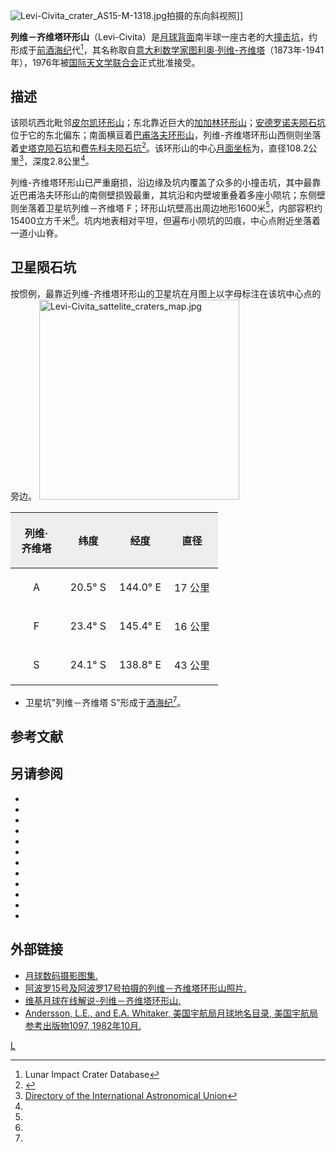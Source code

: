 {{lunar crater data |
 image=AS15-M-0878.jpg|240px|
 caption=[[阿波罗15号|阿波罗15号]]拍摄的列维－齐维塔环形山，''[[美国宇航局|美国宇航局]]照片''。|
 latitude=23.34|
 N_or_S=S|
 longitude=143.14|
 E_or_W=E|
 diameter=108.2公里|
 depth=2.8公里|
 colong=218|
 eponym=[[图利奥·列维-齐维塔|图利奥·列维-齐维塔]]}}
[[Image:Levi-Civita_crater_AS15-M-1318.jpg|thumb]]拍摄的东向斜视照]]

'''列维－齐维塔环形山'''（Levi-Civita）是[[月球背面|月球背面]]南半球一座古老的大[[撞击坑|撞击坑]]，约形成于[[前酒海纪|前酒海纪]]代<ref name=LICD>Lunar Impact Crater Database</ref>，其名称取自[[意大利|意大利]][[数学家|数学家]][[图利奥·列维-齐维塔|图利奥·列维-齐维塔]]（1873年-1941年），1976年被[[国际天文学联合会|国际天文学联合会]]正式批准接受。

==描述==
该陨坑西北毗邻[[皮尔凯环形山|皮尔凯环形山]]；东北靠近巨大的[[加加林环形山|加加林环形山]]；[[安德罗诺夫陨石坑|安德罗诺夫陨石坑]]位于它的东北偏东；南面横亘着[[巴甫洛夫环形山|巴甫洛夫环形山]]，列维-齐维塔环形山西侧则坐落着[[史塔克陨石坑|史塔克陨石坑]]和[[费先科夫陨石坑|费先科夫陨石坑]]<ref>{{Cite web |url=http://planetarynames.wr.usgs.gov/images/Lunar/lac_102_lo.pdf |title=Crater Levi-Civita on LAC-102 map |accessdate=2016-07-10 |archive-date=2012-02-09 |archive-url=https://www.webcitation.org/65KSFCem3?url=http://planetarynames.wr.usgs.gov/images/Lunar/lac_102_lo.pdf |dead-url=no }}</ref>。该环形山的中心[[月面坐标|月面坐标]]为{{Coord|23.34|S|143.14|E|globe:Moon|nogoogle=1|noosm=1}}，直径108.2公里<ref name="IAU">[http://planetarynames.wr.usgs.gov/Feature/3367 Directory of the International Astronomical Union]</ref>，深度2.8公里<ref name="LICD"/>。

列维-齐维塔环形山已严重磨损，沿边缘及坑内覆盖了众多的小撞击坑，其中最靠近巴甫洛夫环形山的南侧壁损毁最重，其坑沿和内壁坡重叠着多座小陨坑；东侧壁则坐落着卫星坑列维－齐维塔 F；环形山坑壁高出周边地形1600米<ref name="LICD"/>，内部容积约15400立方千米<ref name="LICD"/>。坑内地表相对平坦，但遍布小陨坑的凹痕，中心点附近坐落着一道小山脊。

==卫星陨石坑==
按惯例，最靠近列维-齐维塔环形山的卫星坑在月图上以字母标注在该坑中心点的旁边。
[[Image:Levi-Civita_sattelite_craters_map.jpg|320px]]

{| class="wikitable"
!width="25%" style="background:#eeeeee;" |列维·<br>齐维塔 
!width="25%" style="background:#eeeeee;" |纬度
!width="25%" style="background:#eeeeee;" |经度
!width="25%" style="background:#eeeeee;" |直径
|-
|align="center"|A
|align="center"|20.5° S
|align="center"|144.0° E
|align="center"|17 公里
|-
|align="center"|F
|align="center"|23.4° S
|align="center"|145.4° E
|align="center"|16 公里
|-
|align="center"|S
|align="center"|24.1° S
|align="center"|138.8° E
|align="center"|43 公里
|}{{clear}}
* 卫星坑"列维－齐维塔 S"形成于[[酒海纪|酒海纪]]<ref name="LICD"/>。

== 参考文献 ==
{{Reflist}}

==另请参阅==
{{refbegin}}
* {{cite book
  | last1 = Andersson
  | first1 = L. E.
  | last2 = Whitaker
  | first2 = E. A.
  | authorlink2 = Ewen Whitaker
  | date = 1982
  | title = [[NASA|NASA]] Catalogue of Lunar Nomenclature
  | publisher = NASA RP-1097
  | ref = harv
  }}
* {{cite web
  | last = Blue
  | first = Jennifer
  | date = July 25, 2007
  | title = Gazetteer of Planetary Nomenclature
  | publisher = [[United_States_Geological_Survey|USGS]]
  | url = http://planetarynames.wr.usgs.gov/
  | accessdate = 2007-08-05
  | ref = harv
  | archive-date = 2012-04-08
  | archive-url = https://www.webcitation.org/66mXDr4G9?url=http://planetarynames.wr.usgs.gov/
  | dead-url = no
  }}
* {{cite book
  | last1 = Bussey
  | first1 = B.
  | authorlink1 = Ben Bussey
  | last2 = Spudis
  | first2 = P.
  | authorlink2 = Paul Spudis
  | date = 2004
  | title = The Clementine Atlas of the Moon
  | publisher = Cambridge University Press
  | location = New York
  | isbn = 978-0-521-81528-4
  | ref = harv
  }}
* {{cite book
  | last1 = Cocks
  | first1 = Elijah E.
  | last2 = Cocks
  | first2 = Josiah C.
  | date = 1995
  | title = Who's Who on the Moon: A Biographical Dictionary of Lunar Nomenclature
  | url = https://archive.org/details/isbn_9780936389271
  | publisher = Tudor Publishers
  | isbn = 978-0-936389-27-1
  | ref = harv
  }}
* {{cite web
  | last = McDowell
  | first = Jonathan
  | date = July 15, 2007
  | url = http://host.planet4589.org/astro/lunar/
  | title = Lunar Nomenclature
  | publisher = Jonathan's Space Report
  | accessdate = 2007-10-24
  | ref = harv
  | archive-date = 2012-05-26
  | archive-url = https://www.webcitation.org/67wcYNfK3?url=http://host.planet4589.org/astro/lunar/
  | dead-url = no
  }}
* {{cite journal| last1 = Menzel| first1 = D. H.| last2 = Minnaert| first2 = M.| last3 = Levin| first3 = B.| last4 = Dollfus| first4 = A.| last5 = Bell| first5 = B.| title = Report on Lunar Nomenclature by the Working Group of Commission 17 of the IAU| doi = 10.1007/BF00171763| journal = Space Science Reviews| volume = 12| issue = 2| pages = 136–186| date = 1971| bibcode = 1971SSRv...12..136M| ref = harv}}
* {{cite book
  | first = Patrick
  | last = Moore
  | authorlink = Patrick Moore
  | date = 2001
  | title = On the Moon
  | url = https://archive.org/details/patrickmooreonmo00patr
  | publisher = Sterling Publishing Co.
  | isbn = 978-0-304-35469-6
  | ref = harv
  }}
* {{cite book
  | first = Fred W.
  | last = Price
  | date = 1988
  | title = The Moon Observer's Handbook
  | publisher = Cambridge University Press
  | isbn = 978-0-521-33500-3
  | ref = harv
  }}
* {{cite book
  | last = Rükl
  | first = Antonín
  | authorlink = Antonín Rükl
  | date = 1990
  | title = Atlas of the Moon
  | publisher = Kalmbach Books
  | isbn = 978-0-913135-17-4
  | ref = harv
  }}
* {{cite book
  | last = Webb
  | first = Rev. T. W.
  | authorlink = Thomas William Webb
  | date = 1962
  | title = Celestial Objects for Common Telescopes
  | url = https://archive.org/details/celestialobjects00webb
  | edition = 6th revised
  | publisher = Dover
  | isbn = 978-0-486-20917-3
  | ref = harv
  }}
* {{cite book
  | first = Ewen A.
  | last = Whitaker
  | authorlink = Ewen Whitaker
  | date = 1999
  | title = Mapping and Naming the Moon
  | publisher = Cambridge University Press
  | isbn = 978-0-521-62248-6
  | ref = harv
  }}
* {{cite book
  | first = Peter T.
  | last = Wlasuk
  | date = 2000
  | title = Observing the Moon
  | publisher = Springer
  | isbn = 978-1-85233-193-1
  | ref = harv
 }}
{{refend}}

==外部链接==
*[http://www.lpi.usra.edu/resources/lunar_orbiter/bin/srch_nam.shtml?Levi-Civita%7C0 月球数码摄影图集.] {{Wayback|url=http://www.lpi.usra.edu/resources/lunar_orbiter/bin/srch_nam.shtml?Levi-Civita%7C0 |date=20201127013639 }}
*[http://www.lpi.usra.edu/resources/apollo/search/feature/?feature=Levi-Civita 阿波罗15号及阿波罗17号拍摄的列维－齐维塔环形山照片.] {{Wayback|url=http://www.lpi.usra.edu/resources/apollo/search/feature/?feature=Levi-Civita |date=20201127014336 }}
*[http://the-moon.wikispaces.com/Levi-Civita 维基月球在线解说-列维－齐维塔环形山.] {{Wayback|url=http://the-moon.wikispaces.com/Levi-Civita |date=20180531121805 }}
*[http://planet4589.org/astro/lunar/RP-1097.pdf Andersson, L.E., and E.A. Whitaker, 美国宇航局月球地名目录, 美国宇航局参考出版物1097, 1982年10月.]{{Wayback|url=http://planet4589.org/astro/lunar/RP-1097.pdf |date=20141006125838 }}

[[Category:月球环形山|L]]
{{月球環形山 (L-N)}}
